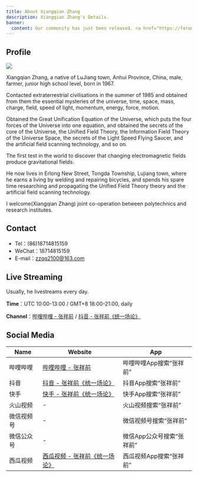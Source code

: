 ```yaml
---
title: About Xiangqian Zhang
description: Xiangqian Zhang's Details.
banner:
  content: Our community has just been released. <a href="https://forum.unifiedfieldtheory.cn">Join our community</a> !
---
```


## Profile

[![](/images/unified-field-theory.jpg)](https://github.com/unified-field-theory-org/documentation/blob/main/English/Summary%20of%20Zhangs%20Unified%20Field%20Theory.pdf)

Xiangqian Zhang, a native of LuJiang town, Anhui Province, China, male, farmer, junior high school level, born in 1967.

Contacted extraterrestrial civilisations in the summer of 1985 and obtained from them the essential mysteries of the universe, time, space, mass, charge, field, speed of light, momentum, energy, force, motion.

Obtained the Great Unification Equation of the Universe, which puts the four forces of the Universe into one equation, and obtained the secrets of the core of the Universe, the Unified Field Theory, the Information Field Theory of the Universe Space, the secrets of the Light Speed Flying Saucer, and the artificial field scanning technology, and so on.

The first test in the world to discover that changing electromagnetic fields produce gravitational fields.

He now lives in Erlong New Street, Tongda Township, Lujiang town, where he earns a living by welding and repairing bicycles, and spends his spare time researching and propagating the Unified Field Theory theory and the artificial field scanning technology.

I welcome(Xiangqian Zhang) joint co-operation between polytechnics and research institutes.

## Contact

- Tel：(86)18714815159
- WeChat：18714815159
- E-mail：[zzqq2100@163.com](mailto:zzqq2100@163.com)

## Live Streaming

Usually, he livestreams every day.

**Time**：UTC 10:00-13:00 / GMT+8 18:00-21:00, daily

**Channel**：[哔哩哔哩 - 张祥前](https://space.bilibili.com/526128616) / [抖音 - 张祥前《统一场论》](https://www.douyin.com/user/MS4wLjABAAAAxr-xojiJUAmthmX0m9On8GgC4VXohmoezyZN9nGAvUw)

## Social Media

| Name    | Website | App |
| -------- | ------- |------- |
| 哔哩哔哩  | [哔哩哔哩 - 张祥前](https://space.bilibili.com/526128616)   | 哔哩哔哩App搜索“张祥前”     |
| 抖音 | [抖音 - 张祥前《统一场论》](https://www.douyin.com/user/MS4wLjABAAAAxr-xojiJUAmthmX0m9On8GgC4VXohmoezyZN9nGAvUw)     | 抖音App搜索“张祥前”     |
| 快手    | [快手 - 张祥前《统一场论》](https://www.kuaishou.com/profile/3xzruummpq9d796)    | 快手App搜索“张祥前”     |
| 火山视频    | -    | 火山视频搜索“张祥前”     |
| 微信视频号    | -    | 微信视频号搜索“张祥前”     |
| 微信公众号    | -    | 微信App公众号搜索“张祥前”     |
| 西瓜视频    | [西瓜视频 - 张祥前《统一场论》](https://www.ixigua.com/home/2638437933917211/)    | 西瓜视频App搜索“张祥前”     |
